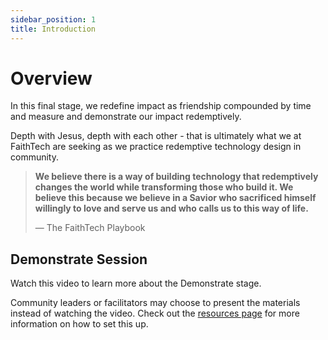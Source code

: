 ```yaml
---
sidebar_position: 1
title: Introduction
---
```



# Overview

In this final stage, we redefine impact as friendship compounded by time and measure and demonstrate our impact redemptively.

Depth with Jesus, depth with each other - that is ultimately what we at FaithTech are 
seeking as we practice redemptive technology design in community.

>  **We believe there is a way of building technology that redemptively changes the world while transforming those who build it. We believe this because we believe in a Savior who sacrificed himself willingly to love and serve us and who calls us to this way of life.**
>  
> — The FaithTech Playbook

## Demonstrate Session

Watch this video to learn more about the Demonstrate stage.

<div className={styles.videos}>
  <YouTubeVideo
    id="qftWe7rriso"
    title="FaithTech Create 2023 - Demonstrate"
    startTime={873}
  />
</div>

Community leaders or facilitators may choose to present the materials
instead of watching the video. Check out the [resources page](/prepare/resources)
for more information on how to set this up.
